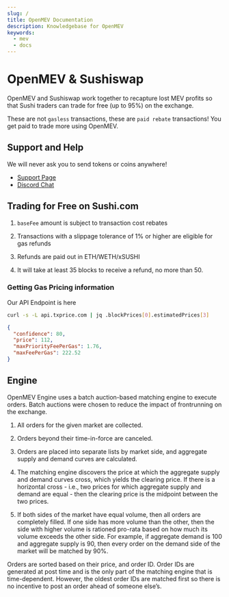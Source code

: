 ```yaml
---
slug: /
title: OpenMEV Documentation
description: Knowledgebase for OpenMEV
keywords:
  - mev
  - docs
---
```



# OpenMEV & Sushiswap

OpenMEV and Sushiswap work together to recapture lost MEV profits so that Sushi
traders can trade for free (up to 95%) on the exchange.

These are not `gasless` transactions, these are `paid rebate` transactions! You
get paid to trade more using OpenMEV.

## Support and Help

<Callout type="error" emoji="️🚫">
  We will never ask you to send tokens or coins anywhere!
</Callout>

- [Support Page](https://openmev.page.link/support)
- [Discord Chat](https://openmev.page.link/support-chat)

## Trading for Free on Sushi.com

1. `baseFee` amount is subject to transaction cost rebates

2. Transactions with a slippage tolerance of 1% or higher are eligible for gas
   refunds

3. Refunds are paid out in ETH/WETH/xSUSHI

4. It will take at least 35 blocks to receive a refund, no more than 50.

### Getting Gas Pricing information

Our API Endpoint is here

```bash
curl -s -L api.txprice.com | jq .blockPrices[0].estimatedPrices[3]
```

```json
{
  "confidence": 80,
  "price": 112,
  "maxPriorityFeePerGas": 1.76,
  "maxFeePerGas": 222.52
}
```

## Engine

OpenMEV Engine uses a batch auction-based matching engine to execute orders.
Batch auctions were chosen to reduce the impact of frontrunning on the exchange.

1. All orders for the given market are collected.

2. Orders beyond their time-in-force are canceled.

3. Orders are placed into separate lists by market side, and aggregate supply
   and demand curves are calculated.

4. The matching engine discovers the price at which the aggregate supply and
   demand curves cross, which yields the clearing price. If there is a
   horizontal cross - i.e., two prices for which aggregate supply and demand are
   equal - then the clearing price is the midpoint between the two prices.

5. If both sides of the market have equal volume, then all orders are completely
   filled. If one side has more volume than the other, then the side with higher
   volume is rationed pro-rata based on how much its volume exceeds the other
   side. For example, if aggregate demand is 100 and aggregate supply is 90,
   then every order on the demand side of the market will be matched by 90%.

Orders are sorted based on their price, and order ID. Order IDs are generated at
post time and is the only part of the matching engine that is time-dependent.
However, the oldest order IDs are matched first so there is no incentive to post
an order ahead of someone else’s.
